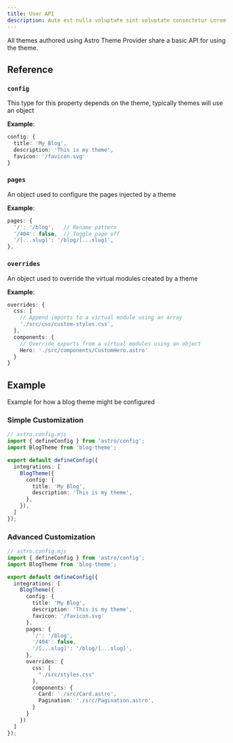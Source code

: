 ```yaml
---
title: User API
description: Aute est nulla voluptate sint voluptate consectetur Lorem nisi.
---
```


All themes authored using Astro Theme Provider share a basic API for using the theme. 

## Reference

### `config`

This type for this property depends on the theme, typically themes will use an object

**Example**:

```ts
config: {
  title: 'My Blog',
  description: 'This is my theme',
  favicon: '/favicon.svg'
}
```

### `pages`

An object used to configure the pages injected by a theme

**Example**:

```ts
pages: {
  '/': '/blog',   // Rename pattern
  '/404': false,  // Toggle page off
  '/[...slug]': '/blog/[...slug]',
},
```

### `overrides`

An object used to override the virtual modules created by a theme

**Example**:

```ts
overrides: {
  css: [
    // Append imports to a virtual module using an array
    './src/css/custom-styles.css',
  ],
  components: {
    // Override exports from a virtual modules using an object
    Hero: './src/components/CustomHero.astro'
  }
}
```

## Example

Example for how a blog theme might be configured

### Simple Customization

```ts
// astro.config.mjs
import { defineConfig } from 'astro/config';
import BlogTheme from 'blog-theme';

export default defineConfig({
  integrations: [
    BlogTheme({
      config: {
        title: 'My Blog',
        description: 'This is my theme',
      },
    }),
  ]
});
```

### Advanced Customization

```ts
// astro.config.mjs
import { defineConfig } from 'astro/config';
import BlogTheme from 'blog-theme';

export default defineConfig({
  integrations: [
    BlogTheme({
      config: {
        title: 'My Blog',
        description: 'This is my theme',
        favicon: '/favicon.svg'
      },
      pages: {
        '/': '/blog',
        '/404': false,
        '/[...slug]': '/blog/[...slug]',
      },
      overrides: {
        css: [
          "./src/styles.css"
        ],
        components: {
          Card: './src/Card.astro',
          Pagination: './src/Pagination.astro',
        }
      }
    })
  ]
});
```
